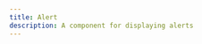 ```yaml
---
title: Alert
description: A component for displaying alerts
---
```


<ComponentPreview 
  name="alert-demo"    
  componentName="alert"
  classNameComponentContainer='min-h-[350px]'
  showCommand={true}
/>